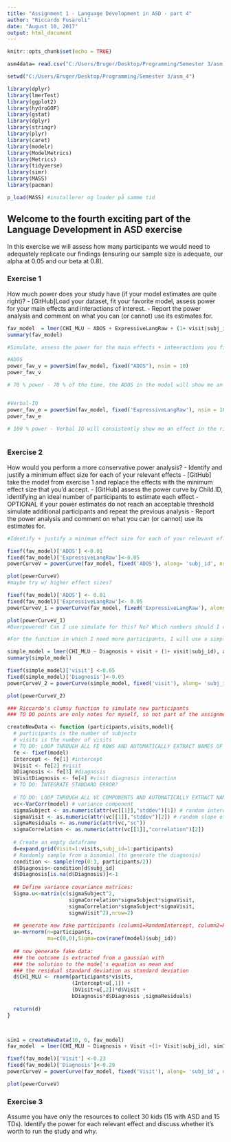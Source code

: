 ```yaml
---
title: "Assignment 1 - Language Development in ASD - part 4"
author: "Riccardo Fusaroli"
date: "August 10, 2017"
output: html_document
---
```


```r
knitr::opts_chunk$set(echo = TRUE)

asm4data= read.csv("C:/Users/Bruger/Desktop/Programming/Semester 3/asm. 1/Assignment-1---Anja/CSVASM1.csv")

setwd("C:/Users/Bruger/Desktop/Programming/Semester 3/asm_4")

library(dplyr)
library(lmerTest)
library(ggplot2)
library(hydroGOF)
library(gstat)
library(dplyr)
library(stringr)
library(plyr)
library(caret)
library(modelr)
library(ModelMetrics)
library(Metrics)
library(tidyverse)
library(simr)
library(MASS)
library(pacman)

p_load(MASS) #installerer og loader på samme tid


```

## Welcome to the fourth exciting part of the Language Development in ASD exercise

In this exercise we will assess how many participants we would need to adequately replicate our findings (ensuring our sample size is adequate, our alpha at 0.05 and our beta at 0.8).

### Exercise 1

How much power does your study have (if your model estimates are quite right)?
- [GitHub]Load your dataset, fit your favorite model, assess power for your main effects and interactions of interest.
- Report the power analysis and comment on what you can (or cannot) use its estimates for.


```r

fav_model  = lmer(CHI_MLU ~ ADOS + ExpressiveLangRaw + (1+ visit|subj_id), asm4data, REML = F)
summary(fav_model)

#Simulate, assess the power for the main effects + inteeractions you find interesting

#ADOS
power_fav_v = powerSim(fav_model, fixed("ADOS"), nsim = 10)
power_fav_v

# 70 % power - 70 % of the time, the ADOS in the model will show me an effect in the right direction that is also statistically significant. According to conventions it is a bit too low - 80 % is ideal. 


#Verbal-IQ
power_fav_e = powerSim(fav_model, fixed('ExpressiveLangRaw'), nsim = 10)
power_fav_e

# 100 % power - Verbal IQ will consistently show me an effect in the right direction, which is also statistically significant. Everytime you run this analysis you will get the "right" result, but 100 % is a bit too much, some would call it "overpowered".



```


### Exercise 2

How would you perform a more conservative power analysis?
- Identify and justify a minimum effect size for each of your relevant effects
- [GitHub] take the model from exercise 1 and replace the effects with the minimum effect size that you'd accept.
- [GitHub] assess the power curve by Child.ID, identifying an ideal number of participants to estimate each effect
- OPTIONAL if your power estimates do not reach an acceptable threshold simulate additional participants and repeat the previous analysis
- Report the power analysis and comment on what you can (or cannot) use its estimates for.

```r


#Identify + justify a minimum effect size for each of your relevant effects. Desto mindre effect size, desto flere participants skal du bruge.

fixef(fav_model)['ADOS'] <-0.01
fixed(fav_model)['ExpressiveLangRaw']<-0.05
powerCurveV = powerCurve(fav_model, fixed('ADOS'), along= 'subj_id', nsim = 10)

plot(powerCurveV)
#maybe try w/ higher effect sizes?

fixef(fav_model)['ADOS'] <- 0.01
fixed(fav_model)['ExpressiveLangRaw']<- 0.05
powerCurveV_1 = powerCurve(fav_model, fixed('ExpressiveLangRaw'), along= 'subj_id', nsim = 10)

plot(powerCurveV_1)
#Overpowered! Can I use simulate for this? No? Which numbers should I change?

#For the function in which I need more participants, I will use a simpler model

simple_model = lmer(CHI_MLU ~ Diagnosis + visit + (1+ visit|subj_id), asm4data, REML = F)
summary(simple_model)

fixef(simple_model)['visit'] <-0.05
fixed(simple_model)['Diagnosis']<-0.05
powerCurveV_2 = powerCurve(simple_model, fixed('visit'), along= 'subj_id', nsim = 10)

plot(powerCurveV_2)

### Riccardo's clumsy function to simulate new participants
### TO DO points are only notes for myself, so not part of the assignment

createNewData <- function (participants,visits,model){
  # participants is the number of subjects
  # visits is the number of visits
  # TO DO: LOOP THROUGH ALL FE ROWS AND AUTOMATICALLY EXTRACT NAMES OF FIXED EFFECTS AND ESTIMATES
  fe <- fixef(model)
  Intercept <- fe[1] #intercept
  bVisit <- fe[2] #visit
  bDiagnosis <- fe[3] #diagnosis
  bVisitDiagnosis <- fe[4] #visit diagnosis interaction
  # TO DO: INTEGRATE STANDARD ERROR?
  
  # TO DO: LOOP THROUGH ALL VC COMPONENTS AND AUTOMATICALLY EXTRACT NAMES OF EFFECTS AND ESTIMATES
  vc<-VarCorr(model) # variance component
  sigmaSubject <- as.numeric(attr(vc[[1]],"stddev")[1]) # random intercept by subject
  sigmaVisit <- as.numeric(attr(vc[[1]],"stddev")[2]) # random slope of visit over subject
  sigmaResiduals <- as.numeric(attr(vc,"sc"))
  sigmaCorrelation <- as.numeric(attr(vc[[1]],"correlation")[2])
  
  # Create an empty dataframe
  d=expand.grid(Visit=1:visits,subj_id=1:participants)
  # Randomly sample from a binomial (to generate the diagnosis)
  condition <- sample(rep(0:1, participants/2))
  d$Diagnosis<-condition[d$subj_id]
  d$Diagnosis[is.na(d$Diagnosis)]<-1
  
  ## Define variance covariance matrices:
  Sigma.u<-matrix(c(sigmaSubject^2,
                    sigmaCorrelation*sigmaSubject*sigmaVisit,
                    sigmaCorrelation*sigmaSubject*sigmaVisit,
                    sigmaVisit^2),nrow=2)
  
  ## generate new fake participants (column1=RandomIntercept, column2=RandomSlope)
  u<-mvrnorm(n=participants,
             mu=c(0,0),Sigma=cov(ranef(model)$subj_id))
  
  ## now generate fake data:
  ### the outcome is extracted from a gaussian with
  ### the solution to the model's equation as mean and
  ### the residual standard deviation as standard deviation 
  d$CHI_MLU <- rnorm(participants*visits,
                     (Intercept+u[,1]) +
                     (bVisit+u[,2])*d$Visit + 
                     bDiagnosis*d$Diagnosis ,sigmaResiduals)  
  
  return(d)
}



sim1 = createNewData(10, 6, fav_model)
fav_model  = lmer(CHI_MLU ~ Diagnosis + Visit +(1+ Visit|subj_id), sim1, REML = F)

fixef(fav_model)['Visit'] <-0.23
fixed(fav_model)['Diagnosis']<-0.29
powerCurveV = powerCurve(fav_model, fixed('Visit'), along= 'subj_id', nsim = 10)

plot(powerCurveV)


```


### Exercise 3

Assume you have only the resources to collect 30 kids (15 with ASD and 15 TDs). Identify the power for each relevant effect and discuss whether it's worth to run the study and why.

```r






``` 



